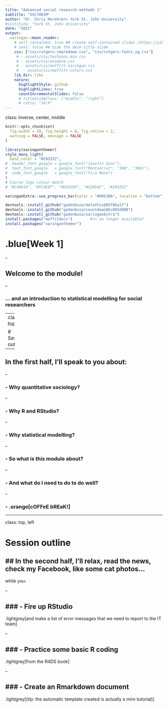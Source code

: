 ```yaml
---
title: "Advanced social research methods 1"
subtitle: "SSC7001M"
author: "Dr. Chris Moreh<br> York St. John University"
#institute: "York St. John University"
date: "2021"
output:
  xaringan::moon_reader:
    # self_contained: true ## create self-contained slides (https://yihui.org/en/2021/06/self-contained-xaringan/)
    # seal: false ## hide the deck-title slide
    css: ["css/rutgers-rmarkdown.css", "css/rutgers-fonts_og.css"]
     # - assets/css/tachyons.min.css
     # - assets/css/animate.css
     # - assets/css/moffitt-xaringan.css
     #  - assets/css/moffitt-colors.css
    lib_dir: libs
    nature:
      highlightStyle: github
      highlightLines: true
      countIncrementalSlides: false
      # titleSlideClass: ["middle", "right"]
      # ratio: "16:9"
---
```

class: inverse, center, middle

```r
knitr::opts_chunk$set(
  fig.width = 10, fig.height = 6, fig.retina = 2,
  warning = FALSE, message = FALSE
)
```  

```r
library(xaringanthemer)
style_mono_light(
  base_color = "#293352",
#  header_font_google = google_font("Josefin Sans"),
#  text_font_google   = google_font("Montserrat", "300", "300i"),
#  code_font_google   = google_font("Fira Mono")
)
# Course logo colour match
# "#C4961A", "#FC4E07", "#D16103", "#52854C", "#293352"
```

```r
xaringanExtra::use_progress_bar(color = "#0051BA", location = "bottom")
```
  
```r
devtools::install_github("gadenbuie/metathis@05f8ba1f")
devtools::install_github("gadenbuie/countdown@5c895d980")
devtools::install_github("gadenbuie/xaringanExtra")
install.packages("moffitdocs")        #<< no longer available?
install.packages("xaringanthemer")  
```

# .blue[Week 1]

--

## Welcome to the module!

--

### ... and an introduction to statistical modelling for social researchers

---
class: top, left

# Session outline

--

## In the first half, I'll speak to you about:

--

### - Why quantitative sociology?

--

### - Why **R** and **RStudio**?

--

### - Why statistical modelling?

--

### - So what is this module about?

--

### - And what do I need to do to do well?

--

### - .orange[<b>cOFFeE bREaK!</b>]

---

class: top, left

# Session outline
## In the second half, I'll relax, read the news, check my Facebook, like some cat photos...
--
 while you:

--

### - Fire up **RStudio**
--
 .lightgrey[and make a list of error messages that we need to report to the IT team]

--

### - Practice some basic **R** coding
--
 .lightgrey[from the R4DS book]

--

### - Create an **Rmarkdown** document 
--
 .lightgrey[(tip: the automatic template created is actually a mini-tutorial)]

